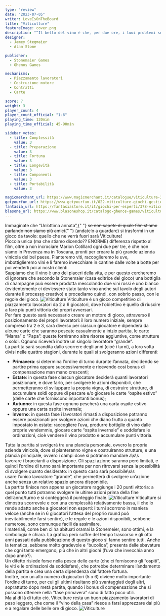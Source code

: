```yaml
---
type: "review"
date: "2023-07-05"
writer: LoveIsOnTheBoard
title: "Viticulture"
featureImage: cover.png
description: "“Il bello del vino è che, per due ore, i tuoi problemi sono di altri.” cit. Pedro Ruiz"
designer:
  - Jamey Stegmaier
  - Alan Stone

publisher:
  - Stonemaier Games
  - Ghenos Games

mechanisms:
  - Piazzamento lavoratori
  - Costruzione motore
  - Contratti
  - Carte

score: 7
weight: 3
player_count: 4
player_count_official: "1-6"
playing_time: 120min
playing_time_official: 45-90min

sidebar_votes:
  - title: Complessità
    value: 3
  - title: Preparazione
    value: 3
  - title: Fortuna
    value: 3
  - title: Longevità
    value: 3
  - title: Componenti
    value: 3
  - title: Portabilità
    value: 3

magicmerchant_url: https://www.magicmerchant.it/catalogue/viticulture-32203/
getyourfun_url: https://www.getyourfun.it/022-viticulture-giochi-gestionali.html
fantasia_url: https://fantasiastore.it/it/giochi-per-esperti/378-viticulture-essential-edition.html
blasone_url: https://www.blasoneshop.it/catalogo-ghenos-games/viticulture-essential-edition-74-2342
---
```


<Setting>
  Immaginate che “Un’ottima annata”,{" "}
  <s>se non sapete di quale film stiamo parlando non siamo più amici</s>{" "}
  (andatelo a guardare) si trasformi in un gioco da tavolo: quello che ne verrà
  fuori sarà Viticulture!
  <br />
  Piccola unica (ma che stiamo dicendo?? ENORME) differenza rispetto al film,
  oltre a non incrociare Marion Cotillard ogni due per tre, è che non siamo in
  Provenza ma in Toscana, pronti per creare la più grande azienda vinicola del
  bel paese. Pianteremo viti, raccoglieremo le uve, imbottiglieremo vini e li
  faremo invecchiare in cantine dalle volte a botte per poi venderli poi ai
  nostri clienti.
  <br />
  Sappiamo che il vino è uno dei piaceri della vita, e per questo cercheremo di
  ignorare che secondo la Stonemaier (casa editrice del gioco) una bottiglia di
  champagne può essere prodotta mescolando due vini rossi e uno bianco
  (evidentemente ci dev’essere stato tanto vino anche sul tavolo degli autori
  durante il processo creativo) e procediamo quindi, con sobrio passo, con le
  regole del gioco.
</Setting>

<img src="./game1.jpg" alt="Viticulture" />

<Rules>
  Viticulture è un gioco competitivo di piazzamento lavoratori da 2 a 6
  giocatori, dove l’obiettivo è quello di riuscire a fare più punti vittoria dei
  propri avversari.
  <br />
  Per fare questo sarà necessario creare un motore di gioco, attraverso il
  posizionamento dei propri lavoratori: il loro numero iniziale, sempre compreso
  tra 2 e 3, sarà diverso per ciascun giocatore e dipenderà da alcune carte che
  saranno pescate casualmente a inizio partita, le carte “Mama” o “Papa”: queste
  forniranno altre risorse aggiuntive, come strutture o soldi. Ognuno riceverà
  inoltre un singolo lavoratore “grande”.
  <br />
  La partita sarà scandita dallo scorrere degli anni (cioè i turni), a loro
  volta divisi nelle quattro stagioni, durante le quali si svolgeranno azioni
  differenti:
  <ul>
    <li>
      <strong>Primavera</strong>: si determina l’ordine di turno durante
      l’annata, decidendo se partire prima oppure successivamente e ricevendo
      così bonus di compensazione man mano crescenti;
    </li>
    <li>
      <strong>Estate</strong>: in questa fase ciascun giocatore deciderà quanti
      lavoratori posizionare, e dove farlo, per svolgere le azioni disponibili,
      che permetteranno di sviluppare la propria vigna, di costruire strutture,
      di accumulare soldi oppure di pescare e/o giocare le carte “ospite estivo”
      (delle carte che forniscono importanti bonus);
    </li>
    <li>
      <strong>Autunno</strong>: in questa fase ognuno pescherà una carta ospite
      estivo oppure una carta ospite invernale;
    </li>
    <li>
      <strong>Inverno</strong>: in questa fase i lavoratori rimasti a
      disposizione potranno essere posizionati per svolgere azioni che diano
      frutto a quanto impostato in estate: raccogliere l’uva, produrre bottiglie
      di vino dalle proprie vendemmie, giocare carte “ospite invernale” e
      soddisfare le ordinazioni, cioè vendere il vino prodotto e accumulare
      punti vittoria.
    </li>
  </ul>
  Tutta la partita si svolgerà tra una plancia personale, ovvero la propria
  azienda vinicola, dove si pianteranno vigne e costruiranno strutture, e una
  plancia principale, ovvero i campi dove si potranno mandare a\s\s
  <br />
  lavorare i braccianti a disposizione. Gli spazi azione saranno però limitati,
  e quindi l’ordine di turno sarà importante per non ritrovarsi senza la
  possibilità di svolgere quanto desiderato: in questo caso sarà possibile\s\s
  <br />
  usare l’unico lavoratore “grande”, che permetterà di svolgere un’azione anche
  senza un relativo spazio ancora disponibile.
  <br />
  La partita finisce non appena un giocatore raggiunge i 20 punti vittoria: a
  quel punto tutti potranno svolgere le ultime azioni prima della fine
  dell’anno/turno e si conteggerà il punteggio finale.
</Rules>

<img src="./game2.jpg" alt="Viticulture" />

<Feedback>
  Viticulture si dimostra scorrevole e con una complessità relativamente bassa,
  il che lo rende adatto anche a giocatori non esperti: i turni scorrono in
  maniera veloce (anche se in 6 giocatori l’attesa del proprio round può
  inevitabilmente farsi sentire), e le regole e le azioni disponibili, sebbene
  numerose, sono comunque facili da assimilare.
  <br />
  I materiali, come ben ci ha abituati oramai la Stonemeier, sono ottimi, e la
  simbologia è chiara. La grafica però soffre del tempo trascorso e gli otto
  anni passati dalla pubblicazione di questo gioco si fanno sentire tutti. Anche
  la tematica, sebbene molto gradevole e “bucolica”, presenta delle sbavature
  che ogni tanto emergono, più che in altri giochi (l’uva che invecchia anno
  dopo anno?).
  <br />
  Un difetto risiede forse nella pesca delle carte (che ci forniscono gli
  “ospiti”, le viti e le ordinazioni da soddisfare), che potrebbe determinare
  l’andamento della partita e crea una certa dipendenza dal fattore fortuna.
  <br />
  Inoltre, con un alto numero di giocatori (5 o 6) diviene molto importante
  l’ordine di turno, per cui gli ultimi risultano più svantaggiati degli altri,
  soprattutto dopo metà partita, quando i bonus di compensazione che si possono
  ottenere nella “fase primavera” sono di fatto poco utili.
  <br />
  Ma al di là di tutto ciò, Viticulture resta un buon piazzamento lavoratori di
  peso leggero, che come il “vino della casa” riesce a farsi apprezzare dai più
  e a regalare delle belle ore di gioco.
</Feedback>

<img src="./game3.jpg" alt="Viticulture" />
